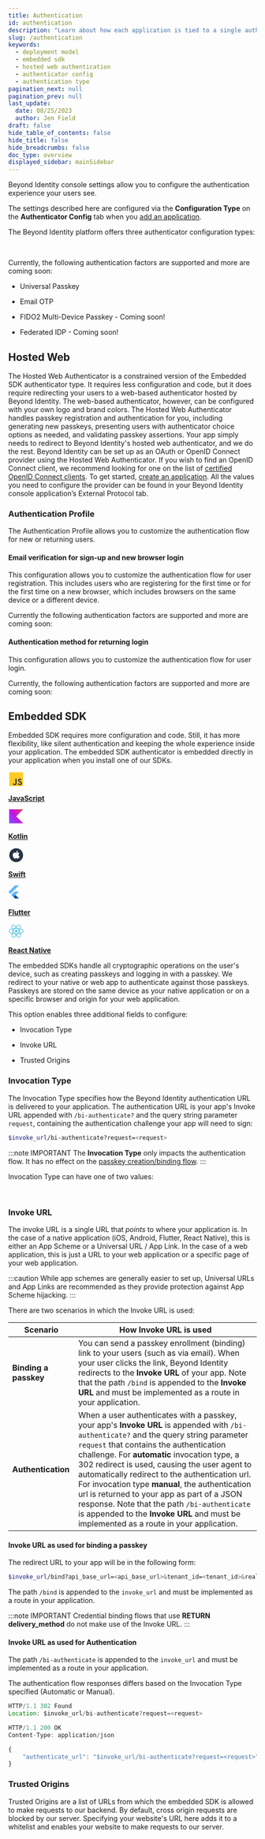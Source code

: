 ```yaml
---
title: Authentication
id: authentication
description: "Learn about how each application is tied to a single authentication type, which is configured in Authenticator Config. This article will help you understand each of the authentication type options and how they impact Beyond Identity passkey flows."
slug: /authentication
keywords:
  - deployment model
  - embedded sdk
  - hosted web authentication
  - authenticator config
  - authentication type
pagination_next: null
pagination_prev: null
last_update:
  date: 08/25/2023
  author: Jen Field
draft: false
hide_table_of_contents: false
hide_title: false
hide_breadcrumbs: false
doc_type: overview
displayed_sidebar: mainSidebar
---
```


Beyond Identity console settings allow you to configure the authentication experience your users see.

The settings described here are configured via the **Configuration Type** on the **Authenticator Config** tab when you [add an application](/docs/add-an-application).

The Beyond Identity platform offers three authenticator configuration types:


<AuthenticatorTypeTable />

<br />


Currently, the following authentication factors are supported and more are coming soon:

- Universal Passkey

- Email OTP

- FIDO2 Multi-Device Passkey - <Badge color="primary" variant="flat" >Coming soon!</Badge>

- Federated IDP - <Badge color="primary" variant="flat" >Coming soon!</Badge>

## Hosted Web

The Hosted Web Authenticator is a constrained version of the Embedded SDK authenticator type. It requires less configuration and code, but it does require redirecting your users to a web-based authenticator hosted by Beyond Identity. The web-based authenticator, however, can be configured with your own logo and brand colors. The Hosted Web Authenticator handles passkey registration and authentication for you, including generating new passkeys, presenting users with authenticator choice options as needed, and validating passkey assertions. Your app simply needs to redirect to Beyond Identity's hosted web authenticator, and we do the rest. Beyond Identity can be set up as an OAuth or OpenID Connect provider using the Hosted Web Authenticator. If you wish to find an OpenID Connect client, we recommend looking for one on the list of [certified OpenID Connect clients](https://openid.net/developers/certified/). To get started, [create an application](/docs/add-an-application). All the values you need to configure the provider can be found in your Beyond Identity console application’s External Protocol tab.

### Authentication Profile

The Authentication Profile allows you to customize the authentication flow for new or returning users.

#### Email verification for sign-up and new browser login

This configuration allows you to customize the authentication flow for user registration.
This includes users who are registering for the first time or for the first time on a new browser, which includes browsers on the same device or a different device.

Currently the following authentication factors are supported and more are coming soon:


<AuthenticationProfileTable1 />

#### Authentication method for returning login

This configuration allows you to customize the authentication flow for user login.

Currently, the following authentication factors are supported and more are coming soon:


<AuthenticationProfileTable2 />

## Embedded SDK

Embedded SDK requires more configuration and code. Still, it has more flexibility, like silent authentication and keeping the whole experience inside your application. The embedded SDK authenticator is embedded directly in your application when you install one of our SDKs.

<section class="sdk-cards-content-page">
  <div class="container">
    <div class="row">
      <div class="col">
        <div class="col-demo">
          <Card class="intro-card">
            <a href="https://gobeyondidentity.github.io/bi-sdk-js/">
              <svg
                xmlns="http://www.w3.org/2000/svg"
                width="32"
                height="32"
                viewBox="0 0 32 32"
                fill="none"
              >
                <rect x="2" y="2" width="28" height="28" fill="#FFCA28" />
                <path
                  d="M19 25.2877L21.0615 23.9236C21.2231 24.4311 22.2462 25.6366 23.5385 25.6366C24.8308 25.6366 25.4308 24.9308 25.4308 24.4629C25.4308 23.1877 24.1112 22.7381 23.4774 22.5221C23.374 22.4869 23.289 22.4579 23.2308 22.4326C23.2009 22.4196 23.1558 22.4023 23.0979 22.3802C22.393 22.1109 19.7923 21.1173 19.7923 18.2372C19.7923 15.0648 22.8538 14.7 23.5462 14.7C23.9991 14.7 26.1769 14.7555 27.2615 16.7938L25.2615 18.1896C24.8231 17.3013 24.0946 17.0079 23.6462 17.0079C22.5385 17.0079 22.3077 17.82 22.3077 18.1896C22.3077 19.2268 23.5112 19.6917 24.5273 20.0842C24.7932 20.1869 25.0462 20.2847 25.2615 20.3864C26.3692 20.9099 28 21.7664 28 24.4629C28 25.8134 26.8672 28 24.0154 28C20.1846 28 19.1692 25.7001 19 25.2877Z"
                  fill="#3E3E3E"
                />
                <path
                  d="M9 25.5586L11.1487 24.1951C11.317 24.7025 11.9713 25.6378 12.9205 25.6378C13.8698 25.6378 14.3557 24.6628 14.3557 24.1951V15H16.9982V24.1951C17.041 25.4634 16.3376 28 13.2332 28C10.379 28 9.19242 26.3037 9 25.5586Z"
                  fill="#3E3E3E"
                />
              </svg>
              <p>
                <b>JavaScript</b>
              </p>
            </a>
          </Card>
        </div>
      </div>
      <div class="col">
        <div class="col-demo">
          <Card class="intro-card">
            <a href="https://gobeyondidentity.github.io/bi-sdk-android/">
              <svg
                width="32"
                height="32"
                viewBox="0 0 32 36"
                fill="none"
                xmlns="http://www.w3.org/2000/svg"
              >
                <path
                  d="M32 32H0V0h32L16 16l16 16Z"
                  fill="url(#KotlinLogo_svg__a)"
                />
                <defs>
                  <linearGradient
                    id="KotlinLogo_svg__a"
                    x1="32"
                    y1="0"
                    x2="0"
                    y2="32"
                    gradientUnits="userSpaceOnUse"
                  >
                    <stop offset="0.003" stop-color="#E44857" />
                    <stop offset="0.469" stop-color="#C711E1" />
                    <stop offset="1" stop-color="#7F52FF" />
                  </linearGradient>
                </defs>
              </svg>
              <p>
                <b>Kotlin</b>
              </p>
            </a>
          </Card>
        </div>
      </div>
      <div class="col">
        <div class="col-demo">
          <Card class="intro-card">
            <a href="https://gobeyondidentity.github.io/bi-sdk-swift/documentation/beyondidentityembedded/">
              <svg
                width="32"
                height="32"
                viewBox="0 0 32 32"
                fill="none"
                xmlns="http://www.w3.org/2000/svg"
              >
                <path
                  d="M30 16C30 23.728 23.735 30 16 30C8.265 30 2 23.728 2 16C2 8.265 8.265 2 16 2C23.735 2 30 8.265 30 16Z"
                  fill="#283544"
                />
                <path
                  d="M22.5621 12.4574C22.4857 12.502 20.6671 13.4425 20.6671 15.5279C20.7528 17.9061 22.9621 18.7401 23 18.7401C22.9621 18.7847 22.6665 19.8763 21.7907 21.0205C21.0956 22.0062 20.3242 23 19.1528 23C18.0385 23 17.6385 22.3431 16.3528 22.3431C14.972 22.3431 14.5813 23 13.5242 23C12.3528 23 11.5242 21.953 10.7913 20.9766C9.8391 19.6986 9.02978 17.6931 9.00121 15.7675C8.98195 14.7471 9.19189 13.744 9.72481 12.8921C10.477 11.7026 11.8198 10.8952 13.2863 10.8686C14.4099 10.8333 15.4099 11.5875 16.0956 11.5875C16.7528 11.5875 17.9814 10.8686 19.3714 10.8686C19.9714 10.8692 21.5714 11.0376 22.5621 12.4574ZM16.0006 10.6649C15.8006 9.73303 16.3528 8.80119 16.8671 8.20677C17.5242 7.48792 18.5621 7 19.4571 7C19.5143 7.93185 19.1522 8.84575 18.505 9.51136C17.9242 10.2302 16.9242 10.7714 16.0006 10.6649Z"
                  fill="white"
                />
              </svg>
              <p>
                <b>Swift</b>
              </p>
            </a>
          </Card>
        </div>
      </div>
      <div class="col">
        <div class="col-demo">
          <Card class="intro-card">
            <a href="https://gobeyondidentity.github.io/bi-sdk-flutter/">
              <svg
                width="32"
                height="32"
                viewBox="0 0 120 120"
                fill="none"
                xmlns="http://www.w3.org/2000/svg"
                {...props}
              >
                <path
                  xmlns="http://www.w3.org/2000/svg"
                  d="M16.1435 65.9891L0.744629 50.5902L50.7446 0.594238H81.5384L16.1435 65.9891ZM81.5384 46.7304H50.7446L39.2096 58.2654L54.6085 73.6643"
                  fill="#42A5F5"
                  fill-opacity="0.8"
                />
                <path
                  xmlns="http://www.w3.org/2000/svg"
                  d="M39.2095 89.0592L50.7445 100.594H81.5384L54.6084 73.6643"
                  fill="#0D47A1"
                />
                <path
                  xmlns="http://www.w3.org/2000/svg"
                  d="M23.8472 73.6724L39.2218 58.2937L54.5965 73.6684L39.2218 89.0471L23.8472 73.6724Z"
                  fill="#42A5F5"
                />
                <path
                  xmlns="http://www.w3.org/2000/svg"
                  d="M39.2217 89.047L54.5963 73.6724L56.7425 75.8185L41.3678 91.1932L39.2217 89.047Z"
                  fill="url(#paint0_linear_25_430)"
                />
                <path
                  xmlns="http://www.w3.org/2000/svg"
                  d="M39.2095 89.0591L62.0573 81.1656L54.6084 73.6602"
                  fill="url(#paint1_linear_25_430)"
                />
              </svg>
              <p>
                <b>Flutter</b>
              </p>
            </a>
          </Card>
        </div>
      </div>
      <div class="col">
        <div class="col-demo">
          <Card class="intro-card">
            <a href="https://gobeyondidentity.github.io/bi-sdk-react-native/">
              <svg
                xmlns="http://www.w3.org/2000/svg"
                width="32"
                height="32"
                viewBox="0 0 32 32"
                fill="none"
              >
                <path
                  d="M18.6789 15.9759C18.6789 14.5415 17.4796 13.3785 16 13.3785C14.5206 13.3785 13.3211 14.5415 13.3211 15.9759C13.3211 17.4105 14.5206 18.5734 16 18.5734C17.4796 18.5734 18.6789 17.4105 18.6789 15.9759Z"
                  fill="#53C1DE"
                />
                <path
                  fill-rule="evenodd"
                  clip-rule="evenodd"
                  d="M24.7004 11.1537C25.2661 8.92478 25.9772 4.79148 23.4704 3.39016C20.9753 1.99495 17.7284 4.66843 16.0139 6.27318C14.3044 4.68442 10.9663 2.02237 8.46163 3.42814C5.96751 4.82803 6.73664 8.8928 7.3149 11.1357C4.98831 11.7764 1 13.1564 1 15.9759C1 18.7874 4.98416 20.2888 7.29698 20.9289C6.71658 23.1842 5.98596 27.1909 8.48327 28.5877C10.9973 29.9932 14.325 27.3945 16.0554 25.7722C17.7809 27.3864 20.9966 30.0021 23.4922 28.6014C25.9956 27.1963 25.3436 23.1184 24.7653 20.8625C27.0073 20.221 31 18.7523 31 15.9759C31 13.1835 26.9903 11.7923 24.7004 11.1537ZM24.4162 19.667C24.0365 18.5016 23.524 17.2623 22.8971 15.9821C23.4955 14.7321 23.9881 13.5088 24.3572 12.3509C26.0359 12.8228 29.7185 13.9013 29.7185 15.9759C29.7185 18.07 26.1846 19.1587 24.4162 19.667ZM22.85 27.526C20.988 28.571 18.2221 26.0696 16.9478 24.8809C17.7932 23.9844 18.638 22.9422 19.4625 21.7849C20.9129 21.6602 22.283 21.4562 23.5256 21.1777C23.9326 22.7734 24.7202 26.4763 22.85 27.526ZM9.12362 27.5111C7.26143 26.47 8.11258 22.8946 8.53957 21.2333C9.76834 21.4969 11.1286 21.6865 12.5824 21.8008C13.4123 22.9332 14.2816 23.9741 15.1576 24.8857C14.0753 25.9008 10.9945 28.557 9.12362 27.5111ZM2.28149 15.9759C2.28149 13.874 5.94207 12.8033 7.65904 12.3326C8.03451 13.5165 8.52695 14.7544 9.12123 16.0062C8.51925 17.2766 8.01977 18.5341 7.64085 19.732C6.00369 19.2776 2.28149 18.0791 2.28149 15.9759ZM9.1037 4.50354C10.9735 3.45416 13.8747 6.00983 15.1159 7.16013C14.2444 8.06754 13.3831 9.1006 12.5603 10.2265C11.1494 10.3533 9.79875 10.5569 8.55709 10.8297C8.09125 9.02071 7.23592 5.55179 9.1037 4.50354ZM20.3793 11.5771C21.3365 11.6942 22.2536 11.85 23.1147 12.0406C22.8562 12.844 22.534 13.6841 22.1545 14.5453C21.6044 13.5333 21.0139 12.5416 20.3793 11.5771ZM16.0143 8.0481C16.6054 8.66897 17.1974 9.3623 17.7798 10.1145C16.5985 10.0603 15.4153 10.0601 14.234 10.1137C14.8169 9.36848 15.414 8.67618 16.0143 8.0481ZM9.8565 14.5444C9.48329 13.6862 9.16398 12.8424 8.90322 12.0275C9.75918 11.8418 10.672 11.69 11.623 11.5748C10.9866 12.5372 10.3971 13.5285 9.8565 14.5444ZM11.6503 20.4657C10.6679 20.3594 9.74126 20.2153 8.88556 20.0347C9.15044 19.2055 9.47678 18.3435 9.85796 17.4668C10.406 18.4933 11.0045 19.4942 11.6503 20.4657ZM16.0498 23.9915C15.4424 23.356 14.8365 22.6531 14.2448 21.8971C15.4328 21.9423 16.6231 21.9424 17.811 21.891C17.2268 22.6608 16.6369 23.3647 16.0498 23.9915ZM22.1667 17.4222C22.5677 18.3084 22.9057 19.1657 23.1742 19.9809C22.3043 20.1734 21.3652 20.3284 20.3757 20.4435C21.015 19.4607 21.6149 18.4536 22.1667 17.4222ZM18.7473 20.5941C16.9301 20.72 15.1016 20.7186 13.2838 20.6044C12.2509 19.1415 11.3314 17.603 10.5377 16.0058C11.3276 14.4119 12.2404 12.8764 13.2684 11.4158C15.0875 11.2825 16.9178 11.2821 18.7369 11.4166C19.7561 12.8771 20.6675 14.4086 21.4757 15.9881C20.6771 17.5812 19.7595 19.1198 18.7473 20.5941ZM22.8303 4.4666C24.7006 5.51254 23.8681 9.22726 23.4595 10.8426C22.2149 10.5641 20.8633 10.3569 19.4483 10.2281C18.6239 9.09004 17.7698 8.05518 16.9124 7.15949C18.1695 5.98441 20.9781 3.43089 22.8303 4.4666Z"
                  fill="#53C1DE"
                />
              </svg>
              <p>
                <b>React Native</b>
              </p>
            </a>
          </Card>
        </div>
      </div>
    </div>
  </div>
</section>

The embedded SDKs handle all cryptographic operations on the user's device, such as creating passkeys and logging in with a passkey. We redirect to your native or web app to authenticate against those passkeys. Passkeys are stored on the same device as your native application or on a specific browser and origin for your web application.

This option enables three additional fields to configure:

- Invocation Type

- Invoke URL

- Trusted Origins

### Invocation Type

The Invocation Type specifies how the Beyond Identity authentication URL is delivered to your application. The authentication URL is your app's Invoke URL appended with `/bi-authenticate?` and the query string parameter `request`, containing the authentication challenge your app will need to sign:

```bash
$invoke_url/bi-authenticate?request=<request>
```

:::note IMPORTANT
The **Invocation Type** only impacts the authentication flow. It has no effect on the [passkey creation/binding flow](/docs/passkey-creation).
:::

Invocation Type can have one of two values:


<InvocationTypeTable />

<br />


### Invoke URL

The invoke URL is a single URL that _points_ to where your application is. In the case of a native application (iOS, Android, Flutter, React Native), this is either an App Scheme or a Universal URL / App Link. In the case of a web application, this is just a URL to your web application or a specific page of your web application.

:::caution
While app schemes are generally easier to set up, Universal URLs and App Links are recommended as they provide protection against App Scheme hijacking.
:::

There are two scenarios in which the Invoke URL is used:


| Scenario              | How Invoke URL is used                                                                                                                                                                                                                                                                                                        |
| --------------------- | ------------------------------------------------------------------------------------------------------------------------------------------------------------------------------------------------------------------------------------------------------------------------------------------------------------------ |
| **Binding a passkey** | You can send a passkey enrollment (binding) link to your users (such as via email). When your user clicks the link, Beyond Identity redirects to the **Invoke URL** of your app. Note that the path `/bind` is appended to the **Invoke URL** and must be implemented as a route in your application.|
| **Authentication**    | When a user authenticates with a passkey, your app's **Invoke URL** is appended with `/bi-authenticate?` and the query string parameter `request` that contains the authentication challenge.  For **automatic** invocation type, a 302 redirect is used, causing the user agent to automatically redirect to the authentication url. For invocation type **manual**, the authentication url is returned to your app as part of a JSON response. Note that the path `/bi-authenticate` is appended to the **Invoke URL** and must be implemented as a route in your application. |

#### Invoke URL as used for binding a passkey

The redirect URL to your app will be in the following form:

```bash
$invoke_url/bind?api_base_url=<api_base_url>&tenant_id=<tenant_id>&realm_id=<realm_id>&identity_id=<identity_id>&job_id=<job_id>&token=<token>
```

The path `/bind` is appended to the `invoke_url` and must be implemented as a route in your application.



<Tabs>

<TabItem value="EMAIL" label="EMAIL delivery_method">

<BindEmailDiagram />

</TabItem>

<TabItem value="RETURN" label="RETURN delivery_method">

:::note IMPORTANT
Credential binding flows that use **RETURN delivery_method** do not make use of the Invoke URL.
:::

<BindReturnDiagram />

</TabItem>

</Tabs>

#### Invoke URL as used for Authentication

The path `/bi-authenticate` is appended to the `invoke_url` and must be implemented as a route in your application.

The authentication flow responses differs based on the Invocation Type specified (Automatic or Manual).

```javascript title="Invocation Type Automatic"
HTTP/1.1 302 Found
Location: $invoke_url/bi-authenticate?request=<request>
```

```javascript title="Invocation Type Manual"
HTTP/1.1 200 OK
Content-Type: application/json

{
	"authenticate_url": "$invoke_url/bi-authenticate?request=<request>"
}
```

<InvocationDiagram />

### Trusted Origins

Trusted Origins are a list of URLs from which the embedded SDK is allowed to make requests to our backend. By default, cross origin requests are blocked by our server. Specifying your website's URL here adds it to a whitelist and enables your website to make requests to our server.
